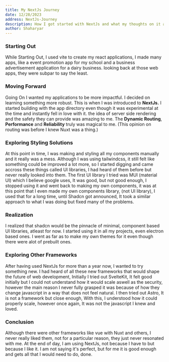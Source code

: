 ```yaml
---
title: My NextJs Journey
date: 12/28/2023
address: NextJs-Journey
description: How I got started with NextJs and what my thoughts on it are now.
author: Shaharyar
---
```

### Starting Out
While Starting Out, I used vite to create my react applications, I made many apps, like a event promotion app for my school and a business advertisement application for a dairy business.
looking back at those web apps, they were subpar to say the least.
### Moving Forward
Going On I wanted my applications to be more impactful. I decided on learning something more robust. This is when I was introduced to **NextJs.**
I started building with the app directory even though it was experimental at the time and instantly fell in love with it. the idea of server side rendering and the safety they can provide was amazing to me. The **Dynamic Routing**, **Performance** and **Reliability** truly was magical to me. <span>(This opinion on routing was before I knew Nuxt was a thing.)</span>
### Exploring Styling Solutions
At this point in time, I was making and styling all my components manually and it really was a mess. Although I was using tailwindcss, it still felt like something could be improved a lot more, so I started digging and came accross these things called UI libraries, I had heard of them before but never really looked into them.
The first UI library I tried was MUI (material UI) which I believe google uses, It was good, but not good enough, I stopped using it and went back to making my own components, it was at this point that I even made my own components library, (not UI library), I used that for a long time, until Shadcn got announced, It took a similar approach to what I was doing but fixed many of the problems.
### Realization
I realized that shadcn would be the pinnacle of minimal, component based UI libraries, atleast for now. I started using it in all my projects, even electron based ones. I went as far as to make my own themes for it even though there were alot of prebuilt ones.

### Exploring Other Frameworks
After having used NextJs for more than a year now, I wanted to try something new. I had heard of all these new frameworks that would shape the future of web development, Initially I tried out SvelteKit, It felt good initially but I could not understand how it would scale aswell as the security, however the main reason I never fully grasped it was because of how they change javascript in a way that does not feel natural. I then tried out Astro, It is not a framework but close enough, With this, I understood how it could properly scale, however once again, It was not the javascript I knew and loved.

### Conclusion
Although there were other frameworks like vue with Nuxt and others, I never really liked them, not for a particular reason, they just never resonated with me. At the end of day, I am using NextJs, not because I have to but because I like it. I am not saying it's perfect, but for me it is good enough and gets all that I would need to do, done.